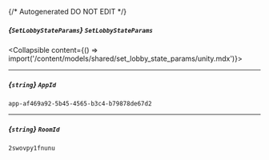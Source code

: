 {/* Autogenerated DO NOT EDIT  */}

##### *{`SetLobbyStateParams`}* `SetLobbyStateParams`
<Collapsible content={() => import('/content/models/shared/set_lobby_state_params/unity.mdx')}>
</Collapsible>

---
##### *{`string`}* `AppId`
`app-af469a92-5b45-4565-b3c4-b79878de67d2`

---
##### *{`string`}* `RoomId`
`2swovpy1fnunu`

